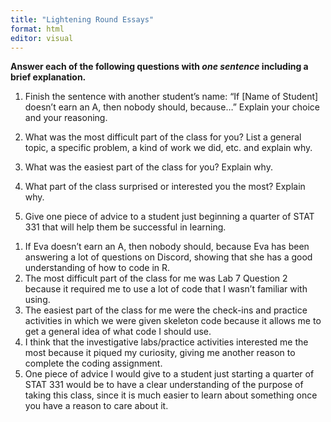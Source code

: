 ```yaml
---
title: "Lightening Round Essays"
format: html
editor: visual
---
```


**Answer each of the following questions with *one sentence* including a brief explanation.**

1.  Finish the sentence with another student's name: "If \[Name of Student\] doesn't earn an A, then nobody should, because..." Explain your choice and your reasoning.

2.  What was the most difficult part of the class for you? List a general topic, a specific problem, a kind of work we did, etc. and explain why.

3.  What was the easiest part of the class for you? Explain why.

4.  What part of the class surprised or interested you the most? Explain why.

5.  Give one piece of advice to a student just beginning a quarter of STAT 331 that will help them be successful in learning.

```{=html}
<!-- -->
```
1.  If Eva doesn't earn an A, then nobody should, because Eva has been answering a lot of questions on Discord, showing that she has a good understanding of how to code in R.
2.  The most difficult part of the class for me was Lab 7 Question 2 because it required me to use a lot of code that I wasn't familiar with using.
3.  The easiest part of the class for me were the check-ins and practice activities in which we were given skeleton code because it allows me to get a general idea of what code I should use.
4.  I think that the investigative labs/practice activities interested me the most because it piqued my curiosity, giving me another reason to complete the coding assignment.
5.  One piece of advice I would give to a student just starting a quarter of STAT 331 would be to have a clear understanding of the purpose of taking this class, since it is much easier to learn about something once you have a reason to care about it.
